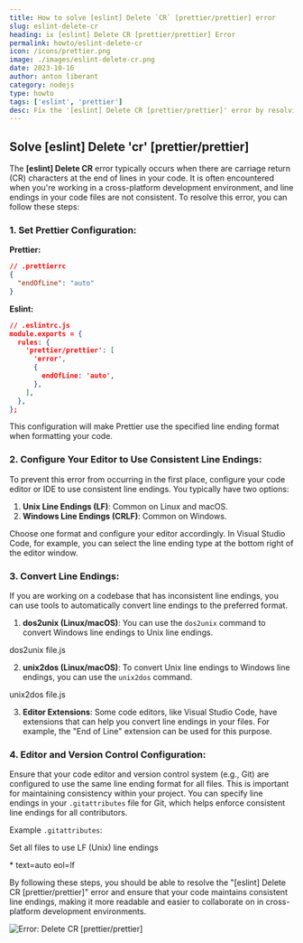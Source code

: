 ```yaml
---
title: How to solve [eslint] Delete `CR` [prettier/prettier] error
slug: eslint-delete-cr
heading: ix [eslint] Delete CR [prettier/prettier] Error
permalink: howto/eslint-delete-cr
icon: /icons/prettier.png
image: ./images/eslint-delete-cr.png
date: 2023-10-16
author: anton liberant
category: nodejs
type: howto
tags: ['eslint', 'prettier']
desc: Fix the '[eslint] Delete CR [prettier/prettier]' error by resolving ESLint and Prettier line ending conflicts. Learn simple fixes to ensure consistent formatting.
---
```


## Solve [eslint] Delete 'cr' [prettier/prettier]

The **[eslint] Delete CR** error typically occurs when there are carriage return (CR) characters at
the end of lines in your code. It is often encountered when you're working in a cross-platform
development environment, and line endings in your code files are not consistent. To resolve this
error, you can follow these steps:

### 1. Set Prettier Configuration:

**Prettier:**

```json
// .prettierrc
{
  "endOfLine": "auto"
}
```

**Eslint:**

```json
// .eslintrc.js
module.exports = {
  rules: {
    'prettier/prettier': [
      'error',
      {
        endOfLine: 'auto',
      },
    ],
  },
};
```

This configuration will make Prettier use the specified line ending format when formatting your
code.

### 2. Configure Your Editor to Use Consistent Line Endings:

To prevent this error from occurring in the first place, configure your code editor or IDE to use
consistent line endings. You typically have two options:

1. **Unix Line Endings (LF)**: Common on Linux and macOS.
2. **Windows Line Endings (CRLF)**: Common on Windows.

Choose one format and configure your editor accordingly. In Visual Studio Code, for example, you can
select the line ending type at the bottom right of the editor window.

### 3. Convert Line Endings:

If you are working on a codebase that has inconsistent line endings, you can use tools to
automatically convert line endings to the preferred format.

1. **dos2unix (Linux/macOS)**: You can use the `dos2unix` command to convert Windows line endings
   to Unix line endings.

<span className='code-cmd'>dos2unix file.js</span>

2. **unix2dos (Linux/macOS)**: To convert Unix line endings to Windows line endings, you can use the `unix2dos` command.

<span className='code-cmd'>unix2dos file.js</span>

3. **Editor Extensions**: Some code editors, like Visual Studio Code, have extensions that can help
   you convert line endings in your files. For example, the "End of Line" extension can be used for
   this purpose.

### 4. Editor and Version Control Configuration:

Ensure that your code editor and version control system (e.g., Git) are configured to use the same
line ending format for all files. This is important for maintaining consistency within your project.
You can specify line endings in your `.gitattributes` file for Git, which helps enforce consistent
line endings for all contributors.

Example `.gitattributes`:

Set all files to use LF (Unix) line endings

<span className='code-cmd'>* text=auto eol=lf</span>

By following these steps, you should be able to resolve the "[eslint] Delete CR [prettier/prettier]"
error and ensure that your code maintains consistent line endings, making it more readable and
easier to collaborate on in cross-platform development environments.

![Error: Delete `CR` [prettier/prettier]](./images/eslint-delete-cr.png)
